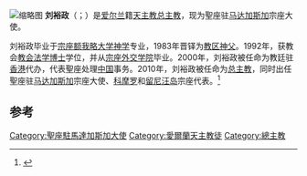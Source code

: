 [[File:Coat_of_arms_of_Eugene_Martin_Nugent.svg|缩略图]]
'''刘裕政'''（{{lang-en|Eugene Martin Nugent}}；{{bd|1958年|10月21日|catIdx=N}}）是[[爱尔兰|爱尔兰]]籍[[天主教|天主教]][[总主教|总主教]]，现为聖座驻[[马达加斯加|马达加斯加]]宗座大使。

刘裕政毕业于[[宗座额我略大学|宗座额我略大学]][[神学|神学]]专业，1983年晋铎为[[教区神父|教区神父]]。1992年，获教会[[教会法学博士|教会法学博士]]学位，并从[[宗座外交学院|宗座外交学院]]毕业。2000年，刘裕政被任命为教廷驻[[香港|香港]]代办，代表聖座处理[[中国|中国]]事务。2010年，刘裕政被任命为[[总主教|总主教]]，同时出任聖座驻[[马达加斯加|马达加斯加]]宗座大使、[[科摩罗|科摩罗]]和[[留尼汪岛|留尼汪岛]]宗座代表。<ref>{{cite web|url=http://www.cathnewschina.com/2010/02/19/%E6%A2%B5%E8%92%82%E5%B2%A1%EF%BC%9A%E6%95%99%E5%BB%B7%E9%A7%90%E9%A6%99%E6%B8%AF%E4%BB%A3%E8%BE%A6%E8%AA%BF%E4%BB%BB%E9%9D%9E%E6%B4%B2/?variant=zh-hans|title=梵蒂冈：教廷驻香港代办调任非洲|publisher=天亚社中文网|accessdate=2010-03-04}}{{Dead link|date=2018年7月 |bot=InternetArchiveBot |fix-attempted=no }}</ref>

==参考==
{{reflist}}

{{宗教人物小作品}}
{{DEFAULTSORT:Nugent, Eugene}}
[[Category:聖座駐馬達加斯加大使|Category:聖座駐馬達加斯加大使]]
[[Category:愛爾蘭天主教徒|Category:愛爾蘭天主教徒]]
[[Category:總主教|Category:總主教]]